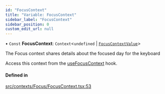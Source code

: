 ```yaml
---
id: "FocusContext"
title: "Variable: FocusContext"
sidebar_label: "FocusContext"
sidebar_position: 0
custom_edit_url: null
---
```


• `Const` **FocusContext**: `Context`<`undefined` \| [`FocusContextValue`](/api/types/FocusContextValue.md)\>

The Focus context shares details about the focused day for the keyboard

Access this context from the [useFocusContext](/api/functions/useFocusContext.md) hook.

#### Defined in

[src/contexts/Focus/FocusContext.tsx:53](https://github.com/gpbl/react-day-picker/blob/433a4d1e8/src/contexts/Focus/FocusContext.tsx#L53)
